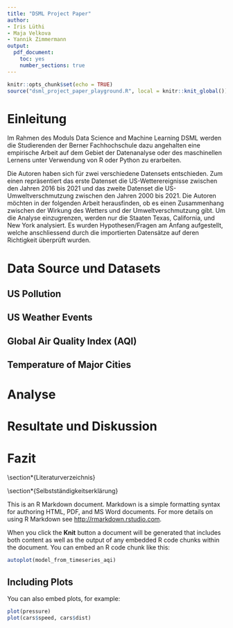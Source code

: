 ```yaml
---
title: "DSML Project Paper"
author:
- Iris Lüthi
- Maja Velkova
- Yannik Zimmermann
output: 
  pdf_document: 
    toc: yes
    number_sections: true
---
```


```r
knitr::opts_chunk$set(echo = TRUE)
source("dsml_project_paper_playground.R", local = knitr::knit_global())
```

\newpage

<!-- https://bookdown.org/yihui/rmarkdown-cookbook/figure-placement.html -->

# Einleitung

Im Rahmen des Moduls Data Science and Machine Learning DSML werden die Studierenden der Berner Fachhochschule dazu angehalten eine empirische Arbeit auf dem Gebiet der Datenanalyse oder des maschinellen Lernens unter Verwendung von R oder Python zu erarbeiten.

Die Autoren haben sich für zwei verschiedene Datensets entschieden. Zum einen repräsentiert das erste Datenset die US-Wetterereignisse zwischen den Jahren 2016 bis 2021 und das zweite Datenset die US-Umweltverschmutzung zwischen den Jahren 2000 bis 2021. Die Autoren möchten in der folgenden Arbeit herausfinden, ob es einen Zusammenhang zwischen der Wirkung des Wetters und der Umweltverschmutzung gibt. Um die Analyse einzugrenzen, werden nur die Staaten Texas, California, und New York analysiert. Es wurden Hypothesen/Fragen am Anfang aufgestellt, welche anschliessend durch die importierten Datensätze auf deren Richtigkeit überprüft wurden.

# Data Source und Datasets

## US Pollution

## US Weather Events

## Global Air Quality Index (AQI)

## Temperature of Major Cities

# Analyse

# Resultate und Diskussion

# Fazit

\\section\*{Literaturverzeichnis}

\\section\*{Selbstständigkeitserklärung}

This is an R Markdown document. Markdown is a simple formatting syntax for authoring HTML, PDF, and MS Word documents. For more details on using R Markdown see <http://rmarkdown.rstudio.com>.

When you click the **Knit** button a document will be generated that includes both content as well as the output of any embedded R code chunks within the document. You can embed an R code chunk like this:

```r
autoplot(model_from_timeseries_aqi)
```

## Including Plots

You can also embed plots, for example:

```r
plot(pressure)
plot(cars$speed, cars$dist)
```

<!-- Note that the `echo = FALSE` parameter was added to the code chunk to prevent printing of the R code that generated the plot. -->

<!-- Fragen in Zusammenhang mit Unwetter: -->

<!-- - Hat sich die Anzahl Unwetter (definieren was mit Unwetter gemeint ist) über die fünf Jahre erhöht? -->

<!-- - Wenn ja, welche Art von Unwetter hat zugenommen? Welche Art von Unwetter hat abgenommen/ist weniger vorgekommen? -->

<!-- - Besteht eine Korrelation zwischen der erhöhten Anzahl Unwetter (definieren welches Unwetter) und der erhöhten/tieferen Durchschnittstemperaturen? -->

<!-- - Hat die Frequenz der Unwetter zu- oder abgenommen? - Frage kann noch nach Unwetterart und Ort aufgeteilt werden. -->

<!-- - Hat die Stärke der Unwetter zu- oder abgenommen? - Frage kann noch nach Unwetterart und Ort aufgeteilt werden. -->

<!-- - Hat die Wassermenge an Regentagen allgemein zu- oder abgenommen? -->

<!-- - Haben sich die Wetterereignissen örtlich verschoben? (Zuerst Standard aufzeigen, danach mögliche Änderung) -->

<!-- - Hat sich die Anzahl Regentagen verändert? -->

<!-- - Hat sich die Anzahl Sonnentage verändert? -->

<!-- - usw -->

<!-- Fragen in Zusammenhang mit Temperaturänderungen: -->

<!-- - Wurde eine generelle stetige Temperaturänderung über die fünf Jahre gemessen? -->

<!-- - Wenn ja, wurde es allgemein kälter oder wärmer? -->

<!-- - Wurde eine allgemeine Temperaturerhöhung über die Jahre 2016-2021 gemessen? -->

<!-- - Wenn ja, wie hoch und wie rasch hat sich die Temperatur geändert? (Diagramm) -->

<!-- - In welchem Staat, wurde die stärkste Temperaturänderung gemessen? -->

<!-- - Wie stark weicht die Temperaturänderung von der natürlichen Erderwärmung ab? -->

<!-- Fragen in Zusammenhang mit den Gasen: -->

<!-- - Welches Gas hat allgemein am stärksten zugenommen? -->

<!-- - Gleiche Frage in Bezug zu den einzelnen Staaten und  Jahren -->

<!-- - Kann aufgrund der Erhöhung eines bestimmen Gases eine Erhöhung/Verstärkung einer bestimmen Unwetterart erkennt werden? -->
